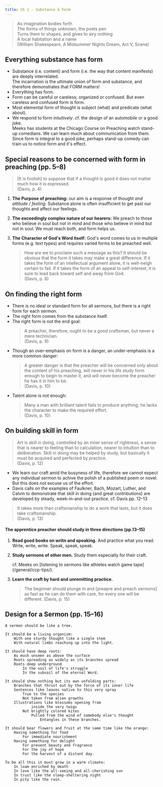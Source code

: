```yaml
---
title: Ch 1 - Substance & Form
---
```




> As imagination bodies forth  
> The forms of things unknown, the poets pen  
> Turns them to shapes, and gives to airy nothing  
> A local habitation and a name  
> (William Shakespeare, A Midsummer Nights Dream, Act V, Scene)

## Everything substance has form
- Substance (i.e. content) and form (i.e. the way that content manifests) are deeply interrelated.
  <Aside>
    The incarnation is the ultimate union of form and substance, and therefore demonstrates that FORM matters!
  </Aside>
- Everything has form.
- Form can be careful or careless; organized or confused. But even careless and confused form is form.
- Most elemental form of thought is subject (what) and predicate (what about).
- We respond to form *intuitively*. cf. the design of an automobile or a good joke.
  <Aside>
    Meeks has students at the Chicago Course on Preaching watch stand-up comedians. We can learn much about communication from them. Since form is integral to a good joke, perhaps stand-up comedy can train us to notice form and it's effect.
  </Aside>




## Special reasons to be concerned with form in preaching (pp. 5–8)
> [It is foolish] to suppose that if a thought is good it does not matter much how it is expressed.  
> (Davis, p. 4)

1. **The Purpose of preaching:** our aim is a response of thought *and attitude / feeling.* Substance alone is often insufficient to get past our thoughts and affect our feelings.
2. **The exceedingly complex nature of our hearers:** We preach to those who believe in soul but not in mind and those who believe in mind but not in soul. We must reach both, and form helps us.
3. **The Character of God's Word itself:** God's word comes to us in multiple forms (e.g. text types) and requires varied forms to be preached well.

    > How are we to proclaim such a message as this? It should be obvious that the form it takes may make a great difference. If it takes the form of an intellectual argument alone, it is well-neigh certain to fail. If it takes the form of an appeal to self-interest, it is sure to lead back toward self and away from God.  
    > (Davis, p. 8)

## On finding the right form
- There is no ideal or standard form for all sermons, but there is a right form for each sermon.
- The right form comes from the substance itself.
- The right form is not the end goal:
    > A preacher, therefore, ought to be a good craftsman, but never a mere technician.  
    > (Davis, p. 9)
- Though an over-emphasis on form is a danger, an under-emphasis is a more common danger:
    > A greater danger is that the preacher will be concerned only about the content of his preaching, will never in his life study form enough to begin to master it, and will never become the preacher he has it in him to be.  
    > (Davis, p. 10)
- Talent alone is not enough:
    > Many a man with brilliant talent fails to produce anything; he lacks the character to make the required effort.  
    > (Davis, p. 10)

## On building skill in form
> Art is skill in doing, controlled by an inner sense of rightness, a sense that is nearer to feeling than to calculation, nearer to intuition than to deliberation. Skill in doing may be helped by study, but basically it must be acquired and perfected by practice.  
> (Davis, p. 12)
- We learn our craft amid the busyness of life, therefore we cannot expect any individual sermon to achive the polish of a published poem or novel. But this does not excuse us of the effort.
- Davis calls on the examples of Faulkner, Bach, Mozart, Luther, and Calvin to demonstrate that skill in doing (and great contributions) are developed by steady, week-in-and-out practice. cf. Davis pp. 12–13
> It takes more than craftsmanship to do a work that lasts, but it does take craftsmanship.  
> (Davis, p. 13)

#### The apprentice preacher should study in three directions (pp.13–15)
1. **Read good books on writn and speaking.** And practice what you read. Write, write, write. Speak, speak, speak.
2. **Study sermons of other men.** Study them especially for their craft.

    <Aside type='tip'>
    cf. Meeks on [listening to sermons like athletes watch game tape](/general/ccp-tips/).
    </Aside>

3. **Learn the craft by hard and unremitting practice.**
    > The beginner should plunge in and [preapre and preach sermons] as fast as he can do them with care, for every one will be different.
    > (Davis, p. 15)

## Design for a Sermon (pp. 15–16)
```
A sermon should be like a tree.

It should be a living organism:
	With one sturdy thought like a single stem
	With natural limbs reaching up into the light.

It should have deep roots:
	As much unseen as above the surface
	Roots spreading as widely as its branches spread
	Roots deep underground
		In the soil of life's struggle
		In the subsoil of the eternal Word.

It should show nothing but its own unfolding parts:
	Branches that thrust out by the force of its inner life
	Sentences like leaves native to this very spray
		True to the species
		Not taken from alien growths
	Illustrations like blossoms opening from
			inside the very twigs
		Not brightly colored kites
			Pulled from the wind of somebody else's thought
				Entangles in these branches.

It should bear flowers and fruit at the same time like the orange:
	Having something for food
		For immediate nourishment
	Having something for delight
		For present beauty and fragrance
		For the joy of hope
		For the harvest of a distant day.

To be all this it must grow in a warm climate:
	In loam enriched by death
	In love like the all-seeing and all-cherishing sun
	In trust like the sleep-sheltering night
	In pity like the rain.
```